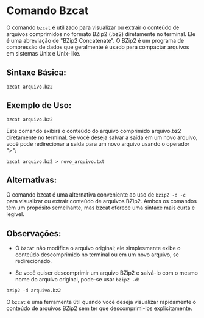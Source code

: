 # Comando Bzcat


O comando `bzcat` é utilizado para visualizar ou extrair o conteúdo de arquivos comprimidos no formato BZip2 (.bz2) diretamente no terminal. Ele é uma abreviação de "BZip2 Concatenate". O BZip2 é um programa de compressão de dados que geralmente é usado para compactar arquivos em sistemas Unix e Unix-like.

## Sintaxe Básica:

`bzcat arquivo.bz2`

## Exemplo de Uso:

`bzcat arquivo.bz2`

Este comando exibirá o conteúdo do arquivo comprimido arquivo.bz2 diretamente no terminal. Se você deseja salvar a saída em um novo arquivo, você pode redirecionar a saída para um novo arquivo usando o operador ">":

`bzcat arquivo.bz2 > novo_arquivo.txt`

## Alternativas:

O comando bzcat é uma alternativa conveniente ao uso de `bzip2 -d -c` para visualizar ou extrair conteúdo de arquivos BZip2. Ambos os comandos têm um propósito semelhante, mas bzcat oferece uma sintaxe mais curta e legível.

## Observações:

- O `bzcat` não modifica o arquivo original; ele simplesmente exibe o conteúdo descomprimido no terminal ou em um novo arquivo, se redirecionado.

- Se você quiser descomprimir um arquivo BZip2 e salvá-lo com o mesmo nome do arquivo original, pode-se usar `bzip2 -d`:

`bzip2 -d arquivo.bz2`

O `bzcat` é uma ferramenta útil quando você deseja visualizar rapidamente o conteúdo de arquivos BZip2 sem ter que descomprimi-los explicitamente.